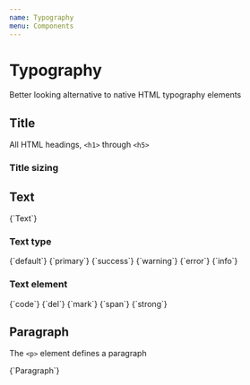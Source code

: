 ```yaml
---
name: Typography
menu: Components
---
```



# Typography

Better looking alternative to native HTML typography elements

## Title

All HTML headings, `<h1>` through `<h5>`

<Playground>
    <Title>{`Title`}</Title>
</Playground>

### Title sizing

<Playground>
    <Title level={1}>{`Title 1`}</Title>
    <Title level={2}>{`Title 2`}</Title>
    <Title level={3}>{`Title 3`}</Title>
    <Title level={4}>{`Title 4`}</Title>
    <Title level={5}>{`Title 5`}</Title>
</Playground>

## Text

<Playground>
    <Text>{`Text`}</Text>
</Playground>

### Text type

<Playground>
    <WrapperVertical>
        <Text type="default">{`default`}</Text>
        <Text type="primary">{`primary`}</Text>
        <Text type="success">{`success`}</Text>
        <Text type="warning">{`warning`}</Text>
        <Text type="error">{`error`}</Text>
        <Text type="info">{`info`}</Text>
    </WrapperVertical>
</Playground>

### Text element

<Playground>
    <WrapperVertical>
        <Text element={`code`}>{`code`}</Text>
        <Text element={`del`}>{`del`}</Text>
        <Text element={`mark`}>{`mark`}</Text>
        <Text element={`span`}>{`span`}</Text>
        <Text element={`strong`}>{`strong`}</Text>
    </WrapperVertical>
</Playground>

## Paragraph

The `<p>` element defines a paragraph

<Playground>
    <Paragraph>{`Paragraph`}</Paragraph>
</Playground>
